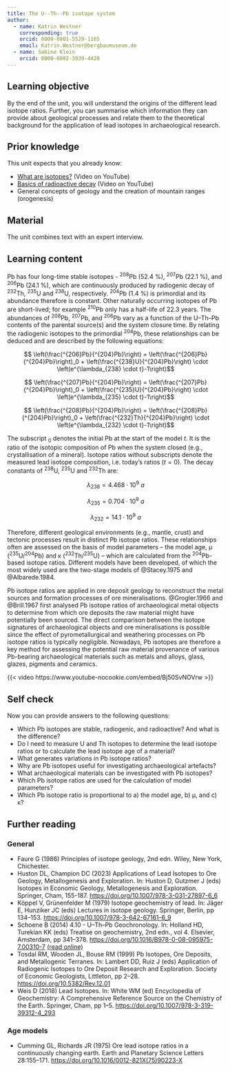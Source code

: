 ```yaml
---
title: The U--Th--Pb isotope system
author: 
  - name: Katrin Westner
    corresponding: true
    orcid: 0000-0001-5529-1165
    email: Katrin.Westner@bergbaumuseum.de
  - name: Sabine Klein
    orcid: 0000-0002-3939-4428
---
```


## Learning objective
By the end of the unit, you will understand the origins of the different lead isotope ratios. Further, you can summarise which information they can provide about geological processes and relate them to the theoretical background for the application of lead isotopes in archaeological research. 

## Prior knowledge
This unit expects that you already know: 

* [What are isotopes?](https://www.youtube.com/watch?v=xGGelFHCNYo) (Video on YouTube)
* [Basics of radioactive decay](https://www.youtube.com/watch?v=UtZw9jfIxXM) (Video on YouTube)
* General concepts of geology and the creation of mountain ranges (orogenesis)

## Material
The unit combines text with an expert interview. 

## Learning content

Pb has four long-time stable isotopes - ^208^Pb (52.4&nbsp;%), ^207^Pb (22.1&nbsp;%), and ^206^Pb (24.1&nbsp;%), which are continuously produced by radiogenic decay of ^232^Th, ^235^U and ^238^U, respectively. ^204^Pb (1.4&nbsp;%) is primordial and its abundance therefore is constant. Other naturally occurring isotopes of Pb are short-lived; for example ^210^Pb only has a half-life of 22.3 years. 
The abundances of ^208^Pb, ^207^Pb, and ^206^Pb vary as a function of the U--Th--Pb contents of the parental source(s) and the system closure time. By relating the radiogenic isotopes to the primordial ^204^Pb, these relationships can be deduced and are described by the following equations:

$$ \left(\frac{^{206}Pb}{^{204}Pb}\right) = \left(\frac{^{206}Pb}{^{204}Pb}\right)_0 + \left(\frac{^{238}U}{^{204}Pb}\right) \cdot \left(e^{\lambda_{238} \cdot t}-1\right)$$

$$ \left(\frac{^{207}Pb}{^{204}Pb}\right) = \left(\frac{^{207}Pb}{^{204}Pb}\right)_0 + \left(\frac{^{235}U}{^{204}Pb}\right) \cdot \left(e^{\lambda_{235} \cdot t}-1\right)$$

$$ \left(\frac{^{208}Pb}{^{204}Pb}\right) = \left(\frac{^{208}Pb}{^{204}Pb}\right)_0 + \left(\frac{^{232}Th}{^{204}Pb}\right) \cdot \left(e^{\lambda_{232} \cdot t}-1\right)$$

The subscript $_0$ denotes the initial Pb at the start of the model $t$. It is the ratio of the isotopic composition of Pb when the system closed (e.g., crystallisation of a mineral). Isotope ratios without subscripts denote the measured lead isotope composition, i.e. today’s ratios ($t=0$). 
The decay constants of ^238^U, ^235^U and ^232^Th are: 

$$λ_{238}=4.468\cdot10^9\ a$$

$$λ_{235}=0.704\cdot10^9\ a$$

$$λ_{232}=14.1\cdot10^9\ a$$

Therefore, different geological environments (e.g., mantle, crust) and tectonic processes result in distinct Pb isotope ratios. These relationships often are assessed on the basis of model parameters -- the model age, µ (^235^U/^204^Pb) and κ (^232^Th/^235^U) -- which are calculated from the ^204^Pb-based isotope ratios. Different models have been developed, of which the most widely used are the two-stage models of @Stacey.1975 and @Albarede.1984. 

Pb isotope ratios are applied in ore deposit geology to reconstruct the metal sources and formation processes of ore mineralisations. @Grogler.1966 and @Brill.1967 first analysed Pb isotope ratios of archaeological metal objects to determine from which ore deposits the raw material might have potentially been sourced. The direct comparison between the isotope signatures of archaeological objects and ore mineralisations is possible since the effect of pyrometallurgical and weathering processes on Pb isotope ratios is typically negligible. Nowadays, Pb isotopes are therefore a key method for assessing the potential raw material provenance of various Pb-bearing archaeological materials such as metals and alloys, glass, glazes, pigments and ceramics.

{{< video https://www.youtube-nocookie.com/embed/Bj50SvNOVrw >}}

## Self check
Now you can provide answers to the following questions: 

* Which Pb isotopes are stable, radiogenic, and radioactive? And what is the difference?
* Do I need to measure U and Th isotopes to determine the lead isotope ratios or to calculate the lead isotope age of a material?
* What generates variations in Pb isotope ratios?
* Why are Pb isotopes useful for investigating archaeological artefacts?
* What archaeological materials can be investigated with Pb isotopes?
* Which Pb isotope ratios are used for the calculation of model parameters?
* Which Pb isotope ratio is proportional to a) the model age, b) µ, and c) κ?

## Further reading
### General
* Faure G (1986) Principles of isotope geology, 2nd edn. Wiley, New York, Chichester.
* Huston DL, Champion DC (2023) Applications of Lead Isotopes to Ore Geology, Metallogenesis and Exploration. In: Huston D, Gutzmer J (eds) Isotopes in Economic Geology, Metallogenesis and Exploration. Springer, Cham, 155-187. <https://doi.org/10.1007/978-3-031-27897-6_6>
* Köppel V, Grünenfelder M (1979) Isotope geochemistry of lead. In: Jäger E, Hunziker JC (eds) Lectures in isotope geology. Springer, Berlin, pp 134–153. <https://doi.org/10.1007/978-3-642-67161-6_9>
* Schoene B (2014) 4.10 - U–Th–Pb Geochronology. In: Holland HD, Turekian KK (eds) Treatise on geochemistry, 2nd edn., vol 4. Elsevier, Amsterdam, pp 341–378. <https://doi.org/10.1016/B978-0-08-095975-7.00310-7> [(read online)](https://timslab.princeton.edu/sites/g/files/toruqf2276/files/schoene-treatisegeochemistry-2014.pdf) 
* Tosdal RM, Wooden JL, Bouse RM (1999) Pb Isotopes, Ore Deposits, and Metallogenic Terranes. In: Lambert DD, Ruiz J (eds) Application of Radiogenic Isotopes to Ore Deposit Research and Exploration. Society of Economic Geologists, Littleton, pp 2–28. <https://doi.org/10.5382/Rev.12.01>
* Weis D (2018) Lead Isotopes. In: White WM (ed) Encyclopedia of Geochemistry: A Comprehensive Reference Source on the Chemistry of the Earth. Springer, Cham, pp 1–5. <https://doi.org/10.1007/978-3-319-39312-4_293>

### Age models
* Cumming GL, Richards JR (1975) Ore lead isotope ratios in a continuously changing earth. Earth and Planetary Science Letters 28:155–171. <https://doi.org/10.1016/0012-821X(75)90223-X>
